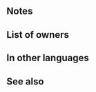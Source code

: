 {{Weapon Infobox
|tagid=SID_清真アミーテ
|intID=3797
|userVersion1=Weapon
|userVersion2=Gleam
|exclusive=1
|weaponType=Sword
|cost=400
|might=11
|range=1
|cooldown=-1
|effect=Enables【Canto (２)】.<br><br>Accelerates Special trigger (cooldown count-1).<br>Unit attacks twice (even if foe initiates combat, unit attacks twice).<br>If unit is within 3 spaces of an ally, grants Atk/Spd/Def/Res+5 to unit, grants Atk/Spd+X to unit (X = 11 - foe's max Special cooldown count value × 2; min 3; if foe does not have a Special skill, X = 3), and neutralizes effects that inflict "Special cooldown charge -X" on unit during combat.<br><br>【Canto (２)】<br>After an attack, Assist skill, or structure destruction, unit can move ２ space(s).<br><br>(Unit moves according to movement type. Once per turn. Cannot attack or assist. Only highest value applied. Does not stack. After moving, if a skill that grants another action would be triggered (like with Galeforce), Canto will trigger after the granted action. Unit's base movement has no effect on movement granted. Cannot warp (using skills like Wings of Mercy) a distance greater than unit would be able to move with normal Canto movement.)
|required=Silver Sword
|properties=random_owner
}}
==Notes==
{{Canto|2}}
{{Brave weapon interaction}}
{{Temporary buffs}}
{{CooldownChargeMinusNeutralization}}
==List of owners==
{{Skill Hero List}}
==In other languages==
{{OtherLanguages
|japanese=清真アミーテ
|german=Reines Amiti
|spanishEU=Amiti absoluta
|spanishLA=Amiti absoluta
|french=Amiti absolue
|italian=Amiti assoluta
|chineseTW=純潔亞米特
|portuguese=Amiti absoluta
}}
==See also==
{{See also skills|cond=WikiName LIKE '%amiti%' OR Description LIKE '%canto%unit attacks twice%' AND Description NOT LIKE '%"unit attacks twice%' OR Description LIKE '%=%foe_s max special cooldown count%'}}
{{Weapons Navbox}}